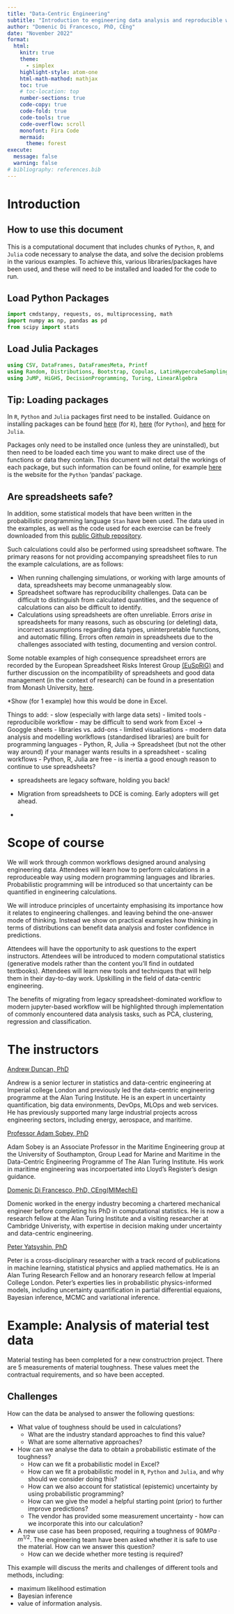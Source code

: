```yaml
---
title: "Data-Centric Engineering"
subtitle: "Introduction to engineering data analysis and reproducible workflows"
author: "Domenic Di Francesco, PhD, CEng"
date: "November 2022"
format:
  html:
    knitr: true 
    theme: 
      - simplex
    highlight-style: atom-one
    html-math-mathod: mathjax
    toc: true
    # toc-location: top
    number-sections: true
    code-copy: true
    code-fold: true
    code-tools: true
    code-overflow: scroll
    monofont: Fira Code
    mermaid:
      theme: forest
execute:
  message: false
  warning: false
# bibliography: references.bib
---
```


# Introduction



## How to use this document

This is a computational document that includes chunks of `Python`, `R`, and `Julia` code necessary to analyse the data, and solve the decision problems in the various examples. To achieve this, various libraries/packages have been used, and these will need to be installed and loaded for the code to run.

::: {#chunk_load_packages .panel-tabset}
## Load Python Packages

```python
import cmdstanpy, requests, os, multiprocessing, math
import numpy as np, pandas as pd
from scipy import stats

```


## Load Julia Packages

```julia
using CSV, DataFrames, DataFramesMeta, Printf
using Random, Distributions, Bootstrap, Copulas, LatinHypercubeSampling
using JuMP, HiGHS, DecisionProgramming, Turing, LinearAlgebra

```

:::

:::{.callout-tip collapse="true"}
## Tip: Loading packages
In `R`, `Python` and `Julia` packages first need to be installed. Guidance on installing packages can be found [here](https://support.rstudio.com/hc/en-us/articles/201057987-Quick-list-of-useful-R-packages) (for `R`),  [here](https://pypi.org/project/pip/) (for `Python`), and [here](https://docs.julialang.org/en/v1/stdlib/Pkg/) for `Julia`. 

Packages only need to be installed once (unless they are uninstalled), but then need to be loaded each time you want to make direct use of the functions or data they contain. This document will not detail the workings of each package, but such information can be found online, for example [here](https://pandas.pydata.org) is the website for the `Python` 'pandas' package.
:::

## Are spreadsheets safe?

In addition, some statistical models that have been written in the probabilistic programming language `Stan` have been used. The data used in the examples, as well as the code used for each exercise can be freely downloaded from this [public Github repository](https://github.com/DomDF/DCE_guidance).

Such calculations could also be performed using spreadsheet software. The primary reasons for not providing accompanying spreadsheet files to run the example calculations, are as follows:

 - When running challenging simulations, or working with large amounts of data, spreadsheets may become unmanageably slow.
 - Spreadsheet software has reproducibility challenges. Data can be difficult to distinguish from calculated quantities, and the sequence of calculations can also be difficult to identify. 
 - Calculations using spreadsheets are often unreliable. Errors *arise* in spreadsheets for many reasons, such as obscuring (or deleting) data, incorrect assumptions regarding data types, uninterpretable functions, and automatic filling. Errors often *remain* in spreadsheets due to the challenges associated with testing, documenting and version control.

Some notable examples of high consequence spreadsheet errors are recorded by the European Spreadsheet Risks Interest Group [(EuSpRiG)](http://www.eusprig.org) and further discussion on the incompatibility of spreadsheets and good data management (in the context of research) can be found in a presentation from Monash University, [here](https://www.youtube.com/watch?v=-NuTlczV72Q&t=35s).

*Show (for 1 example) how this would be done in Excel.

Things to add: 
 - slow (especially with large data sets)
 - limited tools
 - reproducibile workflow
 - may be difficult to send work from Excel -> Googgle sheets
 - libraries vs. add-ons
 - limited visualisations
 - modern data analysis and modelling worlkflows (standardised libraries) are built for programming languages
 - Python, R, Julia -> Spreadsheet (but not the other way around) if your manager wants results in a spreadsheet
 - scaling workflows
 - Python, R, Julia are free
 - is inertia a good enough reason to continue to use spreadsheets? 
 
 - spreadsheets are legacy software, holding you back!

 - Migration from spreadsheets to DCE is coming. Early adopters will get ahead.
*

# Scope of course

We will work through common workflows designed around analysing engineering data.
Attendees will learn how to perform calculations in a reproduceable way using modern programming languages and libraries.
Probabilistic programming will be introduced so that uncertainty can be quantified in engineering calculations.

We will introduce principles of uncertainty emphasising its importance how it relates to engineering challenges. 
and leaving behind the one-answer mode of thinking. Instead we show on practical examples how thinking in terms of distributions can benefit data analysis and foster confidence in predictions.

Attendees will have the opportunity to ask questions to the expert instructors.
Attendees will be introduced to modern computational statistics (generative models rather than the content you'll find in outdated textbooks).
Attendees will learn new tools and techniques that will help them in their day-to-day work. Upskilling in the field of data-centric engineering.

The benefits of migrating from legacy spreadsheet-dominated workflow to modern jupyter-based workflow will be highlighted through implementation of commonly encountered data analysis tasks, such as PCA, clustering, regression and classification.


# The instructors

[Andrew Duncan, PhD](https://www.ma.imperial.ac.uk/~aduncan/)

Andrew is a senior lecturer in statistics and data-centric engineering at Imperial college London and previously led the data-centric engineering programme at the Alan Turing Institute. He is an expert in uncertainty quantification, big data environments, DevOps, MLOps and web services. He has previously supported many large industrial projects across engineering sectors, including energy, aerospace, and maritime.

[Professor Adam Sobey, PhD](https://www.turing.ac.uk/people/researchers/adam-sobey)

Adam Sobey is an Associate Professor in the Maritime Engineering group at the University of Southampton, Group Lead for Marine and Maritime in the Data-Centric Engineering Programme of The Alan Turing Institute. His work in maritime engineering was incorpoertated into Lloyd's Register's design guidance.

[Domenic Di Francesco, PhD, CEng(MIMechE)](https://www.turing.ac.uk/people/researchers/domenic-di-francesco)

Domenic worked in the energy industry becoming a chartered mechanical engineer before completing his PhD in computational statistics. He is now a research fellow at the Alan Turing Institute and a visiting researcher at Cambridge Univeristy, with expertise in decision making under uncertainty and data-centric engineering.

[Peter Yatsyshin, PhD]()

Peter is a cross-disciplinary researcher with a track record of publications in machine learning, statistical physics and applied mathematics. He is an Alan Turing Research Fellow and an honorary research fellow at Imperial College London. Peter's experties lies in probabilistic physics-informed models, including uncertainty quantification in partial differential equaions, Bayesian inference, MCMC and variational inference.


<!-- email to adam
  - building on template developed by previous Turing training endeavours (such as those developed for the online learning platform).
  We are in conversations with Hariett M. + Katy H. & Gabin Kayumbi.
  - The course can be developed as a 1 day, 2 day, or 3 day course (or even different variants).

Course overview:
Who is this course for?
Learning outcomes:
License: course materials will be hosted on GitHub -->

# Example: Analysis of material test data

Material testing has been completed for a new constructrion project. There are $5$ measurements of material toughness. These values meet the contractual requirements, and so have been accepted.

:::{.callout-note}
## Challenges
    
How can the data be analysed to answer the following questions:

 - What value of toughness should be used in calculations?
    - What are the industry standard approaches to find this value?
    - What are some alternative approaches?
 - How can we analyse the data to obtain a probabilistic estimate of the toughness?
     - How can we fit a probabilistic model in Excel?
     - How can we fit a probabilistic model in `R`, `Python` and `Julia`, and why should we consider doing this?
     - How can we also account for statistical (epistemic) uncertainty by using probabilistic programming?
     - How can we give the model a helpful starting point (prior) to further improve predictions?
    - The vendor has provided some measurement uncertainty - how can we incorporate this into our calculation?
- A new use case has been proposed, requiring a toughness of $90 MPa \cdot m^{1/2}$. The engineering team have been asked whether it is safe to use the material. How can we answer this question?
     - How can we decide whether more testing is required?

:::

This example will discuss the merits and challenges of different tools and methods, including:

 - maximum likelihood estimation
 - Bayesian inference
 - value of information analysis.